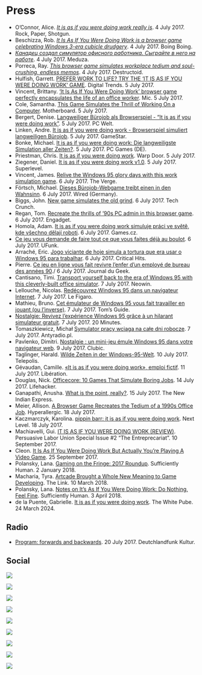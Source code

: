 # Press {#sec-pressabout}

* O'Connor, Alice. [*It is as if you were doing work really is*](https://www.rockpapershotgun.com/2017/07/04/free-desktop-work-simulator/). 4 July 2017. Rock, Paper, Shotgun.
* Beschizza, Rob. [*It Is As If You Were Doing Work is a browser game celebrating Windows 3-era cubicle drudgery*](http://boingboing.net/2017/07/04/it-is-as-if-you-were-doing-wor.html). 4 July 2017. Boing Boing.
* [*Канадец создал симулятор офисного работника. Сыграйте в него на работе*](https://meduza.io/shapito/2017/07/04/kanadets-sozdal-simulyator-ofisnogo-rabotnika-sygrayte-v-nego-na-rabote). 4 July 2017. Meduza.
* Porreca, Ray. [*This browser game simulates workplace tedium and soul-crushing, endless memos*](https://www.destructoid.com/this-browser-game-simulates-workplace-tedium-and-soul-crushing-endless-memos-446844.phtml). 4 July 2017. Destructoid.
* Hulfish, Garrett. [PREFER WORK TO LIFE? TRY THE ‘IT IS AS IF YOU WERE DOING WORK’ GAME](https://www.digitaltrends.com/gaming/doing-work-browser-game/). Digital Trends. 5 July 2017.
* Vincent, Brittany. [‘It Is As If You Were Doing Work’ browser game perfectly encapsulates the life of an office worker](https://mic.com/articles/181513/it-is-as-if-you-were-doing-work-browser-game-perfectly-encapsulates-the-life-of-an-office-worker#.IhuGvyNsT). Mic. 5 July 2017.
* Cole, Samantha. [This Game Simulates the Thrill of Working On a Computer](https://motherboard.vice.com/en_us/article/3knd8b/this-game-simulates-the-thrill-of-working-on-a-computer). Motherboard. 5 July 2017.
* Bergert, Denise. [Langweiliger Bürojob als Browserspiel - "It is as if you were doing work"](https://www.pcwelt.de/a/langweiliger-buerojob-als-browserspiel-it-is-as-if-you-were-doing-work,3447298). 5 July 2017. PC Welt.
* Linken, Andre. [It is as if you were doing work - Browserspiel simuliert langweiligen Bürojob](http://www.gamestar.de/artikel/it-is-as-if-you-were-doing-work-browserspiel-simuliert-langweiligen-buerojob,3316648.html). 5 July 2017. GameStar.
* Bonke, Michael. [It is as if you were doing work: Die langweiligste Simulation aller Zeiten?](http://www.pcgames.de/Panorama-Thema-233992/News/It-is-as-if-you-were-doing-work-Die-langweiligste-Simulation-aller-Zeiten-1232379/). 5 July 2017. PC Games (DE).
* Priestman, Chris. [It is as if you were doing work](http://warpdoor.com/2017/07/05/it-is-as-if-you-were-doing-work-pippin-barr/). Warp Door. 5 July 2017.
* Ziegener, Daniel. [It is as if you were doing work v1.0](https://superlevel.de/spiele/it-is-as-if-you-were-doing-work-v1-0/). 5 July 2017. Superlevel.
* Vincent, James. [Relive the Windows 95 glory days with this work simulation game](https://www.theverge.com/tldr/2017/7/6/15927338/work-simulation-game-windows-95-pippin-barr). 6 July 2017. The Verge.
* Förtsch, Michael. [Dieses Bürojob-Webgame treibt einen in den Wahnsinn](https://www.wired.de/collection/life/webgame-pippin-barr-arbeit-simulation). 6 July 2017. Wired (Germany).
* Biggs, John. [New game simulates the old grind](https://techcrunch.com/2017/07/06/new-game-simulates-the-old-grind/). 6 July 2017. Tech Crunch.
* Regan, Tom. [Recreate the thrills of '90s PC admin in this browser game](https://www.engadget.com/2017/07/06/recreate-the-thrills-of-90s-pc-admin-in-this-browser-game/). 6 July 2017. Engadget.
* Homola, Adam. [It is as if you were doing work simuluje práci ve světě, kde všechno dělají roboti](https://games.tiscali.cz/preview/it-is-as-if-you-were-doing-work-simuluje-praci-ve-svete-kde-vsechno-delaji-roboti-299838). 6 July 2017. Games.cz.
* [Ce jeu vous demande de faire tout ce que vous faites déjà au boulot](http://www.ufunk.net/jeux-videos/it-is-as-if-you-were-doing-work/). 6 July 2017. UFunk.
* Arraché, Eric. [Jogo viciante de hoje simula a tortura que era usar o Windows 95 para trabalhar](http://criticalhits.com.br/jogo-viciante-de-hoje-simula-tortura-que-era-usar-o-windows-95-para-trabalhar/). 6 July 2017. Critical Hits.
* Pierre. [Ce jeu en ligne vous fait revivre l’enfer d’un employé de bureau des années 90](http://www.journaldugeek.com/2017/07/06/ce-jeu-en-ligne-vous-fait-revivre-lenfer-dun-employe-de-bureau-des-annees-90/)./ 6 July 2017. Journal du Geek.
* Cantisano, Timi. [Transport yourself back to the era of Windows 95 with this cleverly-built office simulator](https://www.neowin.net/news/transport-yourself-back-to-the-era-of-windows-95-with-this-cleverly-built-office-simulator). 7 July 2017. Neowin.
* Lellouche, Nicolas. [Redécouvrez Windows 95 dans un navigateur Internet](http://www.lefigaro.fr/secteur/high-tech/2017/07/07/32001-20170707ARTFIG00005-redecouvrez-windows-95-dans-un-navigateur-internet.php). 7 July 2017. Le Figaro.
* Mathieu, Bruno. [Cet émulateur de Windows 95 vous fait travailler en jouant (ou l'inverse)](https://www.tomsguide.fr/actualite/windows-95-emulateur-travail,58038.html). 7 July 2017. Tom's Guide.
* [Nostalgie: Revivez l'expérience Windows 95 grâce à un hilarant simulateur gratuit](http://www.20minutes.fr/insolite/2101219-20170707-nostalgie-revivez-experience-windows-95-grace-hilarant-simulateur-gratuit). 7 July 2017. 20 Minutes.
* Tomaszkiewicz, Michał [Symulator pracy wciąga na całe dni robocze](http://www.antyradio.pl/Technologia/Duperele/Symulator-pracy-wciaga-na-cale-dni-robocze-16100). 7 July 2017. Antyradio.pl.
* Pavlenko, Dimitri. [Nostalgie : un mini-jeu émule Windows 95 dans votre navigateur web](http://www.clubic.com/humour-informatique-geek/actualite-833246-nostalgie-mini-jeu-emule-windows-95-navigateur-web.html). 9 July 2017. Clubic.
* Taglinger, Harald. [Wilde Zeiten in der Windows-95-Welt](https://www.heise.de/tp/news/Wilde-Zeiten-in-der-Windows-95-Welt-3766792.html). 10 July 2017. Telepolis.
* Gévaudan, Camille. [«It is as if you were doing work», emploi fictif](http://www.liberation.fr/futurs/2017/07/11/it-is-as-if-you-were-doing-work-emploi-fictif_1583145). 11 July 2017. Libération.
* Douglas, Nick. [Officecore: 10 Games That Simulate Boring Jobs](http://lifehacker.com/officecore-10-games-that-simulate-boring-jobs-1796685998). 14 July 2017. Lifehacker.
* Ganapathi, Anusha. [What is the point, really?](http://www.newindianexpress.com/cities/chennai/2017/jul/15/what-is-the-point-really-1628811.html). 15 July 2017. The New Indian Express.
* Meier, Allison. [A Browser Game Recreates the Tedium of a 1990s Office Job](https://hyperallergic.com/390914/pippin-barr-it-is-as-if-you-were-doing-work-game/). Hyperallergic. 18 July 2017.
* Kaczmarczyk, Karolina. [pippin barr:
it is as if you were doing work](http://www.next-level.org/details/pippin_barr_it_is_as_if_you_were_doing_work/#/). Next Level. 18 July 2017.
* Machiavelli, Gui. [IT IS AS IF YOU WERE DOING WORK (REVIEW)](http://ilu.servus.at/issue11.html). Persuasive Labor Union Special Issue #2 "The Entreprecariat". 10 September 2017.
* Cleon. [It Is As If You Were Doing Work But Actually You're Playing A Video Game](http://tay.kinja.com/it-is-as-if-you-were-doing-work-but-actually-youre-play-1818728688?rev=1506357501356). 25 September 2017.
* Polansky, Lana. [Gaming on the Fringe: 2017 Roundup](http://sufficientlyhuman.com/archives/1557). Sufficiently Human. 2 January 2018.
* Macharia, Tyra. [Artcade Brought a Whole New Meaning to Game Developing](https://thelinknewspaper.ca/article/artcade-2018-concordia). The Link. 10 March 2018.
* Polansky, Lana. [Notes on It’s As If You Were Doing Work: Do Nothing, Feel Fine](http://sufficientlyhuman.com/archives/1590). Sufficiently Human. 3 April 2018.
* de la Puente, Gabrielle. [It is as if you were doing work](https://thewhitepube.co.uk/reviews/2024/it-is-as-if-you-were-doing-work/). The White Pube. 24 March 2024.

## Radio

* [Program: forwards and backwards](http://www.deutschlandfunkkultur.de/suchergebnisse.2544.de.html?search%5Bword%5D=pippin&search%5Bsubmit%5D=1). 20 July 2017. Deutchlandfunk Kultur.

## Social

![](./socialmedia/Screen%20Shot%202017-07-04%20at%2011.29.36%20AM.png)

![](./socialmedia/Screen%20Shot%202017-07-04%20at%2011.30.17%20AM.png)

![](./socialmedia/Screen%20Shot%202017-07-04%20at%2011.30.55%20AM.png)

![](./socialmedia/Screen%20Shot%202017-07-04%20at%209.38.05%20AM.png)

![](./socialmedia/Screen%20Shot%202017-07-05%20at%201.36.04%20PM.png)

![](./socialmedia/Screen%20Shot%202017-07-05%20at%201.36.12%20PM.png)

![](./socialmedia/Screen%20Shot%202017-07-05%20at%201.53.26%20PM.png)

![](./socialmedia/Screen%20Shot%202017-07-05%20at%202.02.17%20PM.png)

![](./socialmedia/Screen%20Shot%202017-07-06%20at%207.09.29%20AM.png)

